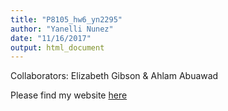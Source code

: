 ```yaml
---
title: "P8105_hw6_yn2295"
author: "Yanelli Nunez"
date: "11/16/2017"
output: html_document
---
```


Collaborators: Elizabeth Gibson & Ahlam Abuawad

Please find my website [here](https://yanellinu.github.io/p8105_hw6_yn2295/)